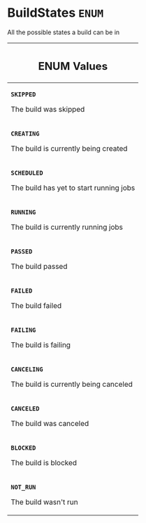 <!--
  _____   ____    _   _  ____ _______   ______ _____ _____ _______
  |  __  / __   |  | |/ __ __   __| |  ____|  __ _   _|__   __|
  | |  | | |  | | |  | | |  | | | |    | |__  | |  | || |    | |
  | |  | | |  | | | . ` | |  | | | |    |  __| | |  | || |    | |
  | |__| | |__| | | |  | |__| | | |    | |____| |__| || |_   | |
  |_____/ ____/  |_| _|____/  |_|    |______|_____/_____|  |_|
  This file is auto-generated by script/generate_graphql_api_content.sh,
  please build the schema.json by running `rails api:graph:export`
  with https://github.com/buildkite/buildkite/,
  replace the content in data/graphql_data_schema.json
  and run the generation script `./scripts/generate-graphql-api-content.sh`.
-->
<!-- vale off -->
<h1 class="has-pills" data-algolia-exclude>
  BuildStates
  <span class="pill pill--enum pill--normal-case pill--large"><code>ENUM</code></span>
</h1>
<!-- vale on -->

<p>All the possible states a build can be in</p>

<table class="responsive-table responsive-table--single-column-rows">
  <thead>
    <th>
      <h2 data-algolia-exclude>ENUM Values</h2>
    </th>
  </thead>
  <tbody>
    <tr>
      <td>
        <p>
          <strong>
            <code>SKIPPED</code>
          </strong>
        </p>
        <p>The build was skipped</p>
      </td>
    </tr>
    <tr>
      <td>
        <p>
          <strong>
            <code>CREATING</code>
          </strong>
        </p>
        <p>The build is currently being created</p>
      </td>
    </tr>
    <tr>
      <td>
        <p>
          <strong>
            <code>SCHEDULED</code>
          </strong>
        </p>
        <p>The build has yet to start running jobs</p>
      </td>
    </tr>
    <tr>
      <td>
        <p>
          <strong>
            <code>RUNNING</code>
          </strong>
        </p>
        <p>The build is currently running jobs</p>
      </td>
    </tr>
    <tr>
      <td>
        <p>
          <strong>
            <code>PASSED</code>
          </strong>
        </p>
        <p>The build passed</p>
      </td>
    </tr>
    <tr>
      <td>
        <p>
          <strong>
            <code>FAILED</code>
          </strong>
        </p>
        <p>The build failed</p>
      </td>
    </tr>
    <tr>
      <td>
        <p>
          <strong>
            <code>FAILING</code>
          </strong>
        </p>
        <p>The build is failing</p>
      </td>
    </tr>
    <tr>
      <td>
        <p>
          <strong>
            <code>CANCELING</code>
          </strong>
        </p>
        <p>The build is currently being canceled</p>
      </td>
    </tr>
    <tr>
      <td>
        <p>
          <strong>
            <code>CANCELED</code>
          </strong>
        </p>
        <p>The build was canceled</p>
      </td>
    </tr>
    <tr>
      <td>
        <p>
          <strong>
            <code>BLOCKED</code>
          </strong>
        </p>
        <p>The build is blocked</p>
      </td>
    </tr>
    <tr>
      <td>
        <p>
          <strong>
            <code>NOT_RUN</code>
          </strong>
        </p>
        <p>The build wasn't run</p>
      </td>
    </tr>
  </tbody>
</table>
